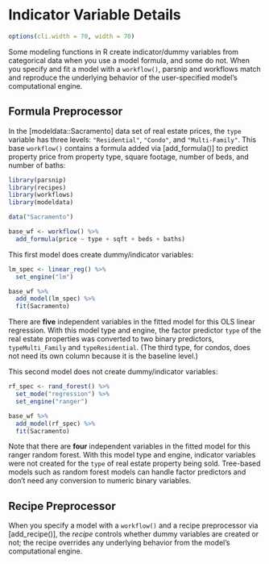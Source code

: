 # Indicator Variable Details

```r
options(cli.width = 70, width = 70)
```


Some modeling functions in R create indicator/dummy variables from categorical data when you use a model formula, and some do not. When you specify and fit a model with a `workflow()`, parsnip and workflows match and reproduce the underlying behavior of the user-specified model's computational engine.

## Formula Preprocessor

In the [modeldata::Sacramento] data set of real estate prices, the `type` variable has three levels: `"Residential"`, `"Condo"`, and `"Multi-Family"`. This base `workflow()` contains a formula added via [add_formula()] to predict property price from property type, square footage, number of beds, and number of baths:

```r
library(parsnip)
library(recipes)
library(workflows)
library(modeldata)

data("Sacramento")

base_wf <- workflow() %>%
  add_formula(price ~ type + sqft + beds + baths)
```

This first model does create dummy/indicator variables:

```r
lm_spec <- linear_reg() %>%
  set_engine("lm")

base_wf %>%
  add_model(lm_spec) %>%
  fit(Sacramento)
```

There are **five** independent variables in the fitted model for this OLS linear regression. With this model type and engine, the factor predictor `type` of the real estate properties was converted to two binary predictors, `typeMulti_Family` and `typeResidential`. (The third type, for condos, does not need its own column because it is the baseline level.)

This second model does not create dummy/indicator variables:

```r
rf_spec <- rand_forest() %>%
  set_mode("regression") %>%
  set_engine("ranger")

base_wf %>%
  add_model(rf_spec) %>%
  fit(Sacramento)
```

Note that there are **four** independent variables in the fitted model for this ranger random forest. With this model type and engine, indicator variables were not created for the `type` of real estate property being sold. Tree-based models such as random forest models can handle factor predictors and don't need any conversion to numeric binary variables.

## Recipe Preprocessor

When you specify a model with a `workflow()` and a recipe preprocessor via [add_recipe()], the _recipe_ controls whether dummy variables are created or not; the recipe overrides any underlying behavior from the model's computational engine.
